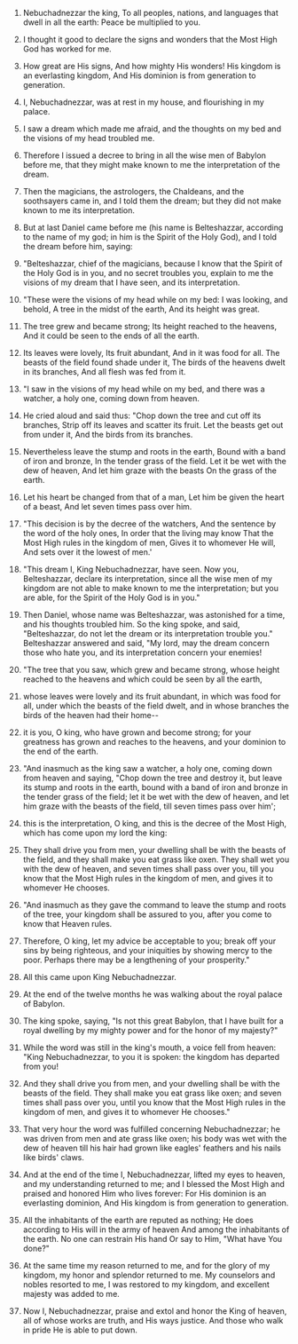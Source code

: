 
1. Nebuchadnezzar the king, To all peoples, nations, and languages that dwell in all the earth: Peace be multiplied to you.

2. I thought it good to declare the signs and wonders that the Most High God has worked for me.

3. How great are His signs, And how mighty His wonders! His kingdom is an everlasting kingdom, And His dominion is from generation to generation.

4. I, Nebuchadnezzar, was at rest in my house, and flourishing in my palace.

5. I saw a dream which made me afraid, and the thoughts on my bed and the visions of my head troubled me.

6. Therefore I issued a decree to bring in all the wise men of Babylon before me, that they might make known to me the interpretation of the dream.

7. Then the magicians, the astrologers, the Chaldeans, and the soothsayers came in, and I told them the dream; but they did not make known to me its interpretation.

8. But at last Daniel came before me (his name is Belteshazzar, according to the name of my god; in him is the Spirit of the Holy God), and I told the dream before him, saying:

9. "Belteshazzar, chief of the magicians, because I know that the Spirit of the Holy God is in you, and no secret troubles you, explain to me the visions of my dream that I have seen, and its interpretation.

10. "These were the visions of my head while on my bed: I was looking, and behold, A tree in the midst of the earth, And its height was great.

11. The tree grew and became strong; Its height reached to the heavens, And it could be seen to the ends of all the earth.

12. Its leaves were lovely, Its fruit abundant, And in it was food for all. The beasts of the field found shade under it, The birds of the heavens dwelt in its branches, And all flesh was fed from it.

13. "I saw in the visions of my head while on my bed, and there was a watcher, a holy one, coming down from heaven.

14. He cried aloud and said thus: "Chop down the tree and cut off its branches, Strip off its leaves and scatter its fruit. Let the beasts get out from under it, And the birds from its branches.

15. Nevertheless leave the stump and roots in the earth, Bound with a band of iron and bronze, In the tender grass of the field. Let it be wet with the dew of heaven, And let him graze with the beasts On the grass of the earth.

16. Let his heart be changed from that of a man, Let him be given the heart of a beast, And let seven times pass over him.

17. "This decision is by the decree of the watchers, And the sentence by the word of the holy ones, In order that the living may know That the Most High rules in the kingdom of men, Gives it to whomever He will, And sets over it the lowest of men.'

18. "This dream I, King Nebuchadnezzar, have seen. Now you, Belteshazzar, declare its interpretation, since all the wise men of my kingdom are not able to make known to me the interpretation; but you are able, for the Spirit of the Holy God is in you."

19. Then Daniel, whose name was Belteshazzar, was astonished for a time, and his thoughts troubled him. So the king spoke, and said, "Belteshazzar, do not let the dream or its interpretation trouble you." Belteshazzar answered and said, "My lord, may the dream concern those who hate you, and its interpretation concern your enemies!

20. "The tree that you saw, which grew and became strong, whose height reached to the heavens and which could be seen by all the earth,

21. whose leaves were lovely and its fruit abundant, in which was food for all, under which the beasts of the field dwelt, and in whose branches the birds of the heaven had their home--

22. it is you, O king, who have grown and become strong; for your greatness has grown and reaches to the heavens, and your dominion to the end of the earth.

23. "And inasmuch as the king saw a watcher, a holy one, coming down from heaven and saying, "Chop down the tree and destroy it, but leave its stump and roots in the earth, bound with a band of iron and bronze in the tender grass of the field; let it be wet with the dew of heaven, and let him graze with the beasts of the field, till seven times pass over him';

24. this is the interpretation, O king, and this is the decree of the Most High, which has come upon my lord the king:

25. They shall drive you from men, your dwelling shall be with the beasts of the field, and they shall make you eat grass like oxen. They shall wet you with the dew of heaven, and seven times shall pass over you, till you know that the Most High rules in the kingdom of men, and gives it to whomever He chooses.

26. "And inasmuch as they gave the command to leave the stump and roots of the tree, your kingdom shall be assured to you, after you come to know that Heaven rules.

27. Therefore, O king, let my advice be acceptable to you; break off your sins by being righteous, and your iniquities by showing mercy to the poor. Perhaps there may be a lengthening of your prosperity."

28. All this came upon King Nebuchadnezzar.

29. At the end of the twelve months he was walking about the royal palace of Babylon.

30. The king spoke, saying, "Is not this great Babylon, that I have built for a royal dwelling by my mighty power and for the honor of my majesty?"

31. While the word was still in the king's mouth, a voice fell from heaven: "King Nebuchadnezzar, to you it is spoken: the kingdom has departed from you!

32. And they shall drive you from men, and your dwelling shall be with the beasts of the field. They shall make you eat grass like oxen; and seven times shall pass over you, until you know that the Most High rules in the kingdom of men, and gives it to whomever He chooses."

33. That very hour the word was fulfilled concerning Nebuchadnezzar; he was driven from men and ate grass like oxen; his body was wet with the dew of heaven till his hair had grown like eagles' feathers and his nails like birds' claws.

34. And at the end of the time I, Nebuchadnezzar, lifted my eyes to heaven, and my understanding returned to me; and I blessed the Most High and praised and honored Him who lives forever: For His dominion is an everlasting dominion, And His kingdom is from generation to generation.

35. All the inhabitants of the earth are reputed as nothing; He does according to His will in the army of heaven And among the inhabitants of the earth. No one can restrain His hand Or say to Him, "What have You done?"

36. At the same time my reason returned to me, and for the glory of my kingdom, my honor and splendor returned to me. My counselors and nobles resorted to me, I was restored to my kingdom, and excellent majesty was added to me.

37. Now I, Nebuchadnezzar, praise and extol and honor the King of heaven, all of whose works are truth, and His ways justice. And those who walk in pride He is able to put down.


